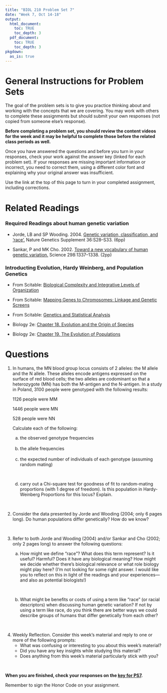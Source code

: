```yaml
---
title: "BIOL 210 Problem Set 7"
date: "Week 7, Oct 14-18"
output: 
  html_document:
    toc: TRUE
    toc_depth: 3
  pdf_document:
    toc: TRUE
    toc_depth: 3
pkgdown:
  as_is: true
---
```

# General Instructions for Problem Sets

The goal of the problem sets is to give you practice thinking about and working with the concepts that we are covering. You may work with others to complete these assignments but should submit your own responses (not copied from someone else's response). 

<b>Before completing a problem set, you should review the content videos for the week and it may be helpful to complete those before the related class periods as well.</b>

Once you have answered the questions and before you turn in your responses, check your work against the answer key (linked for each problem set). If your responses are missing important information or incorrect, you need to correct them, using a different color font and explaining why your original answer was insufficient.

Use the link at the top of this page to turn in your completed assignment, including corrections.

# Related Readings

### Required Readings about human genetic variation

* Jorde, LB and SP Wooding. 2004. [Genetic variation, classification, and ‘race’.](sheets/sci_articles/Genetic_variation_classification_and_race-Jorde-2004.pdf) Nature Genetics Supplement 36:S28–S33. (6pp)

* Sankar, P and MK Cho. 2002. [Toward a new vocabulary of human genetic variation.](https://www.ncbi.nlm.nih.gov/pmc/articles/PMC2271140/) Science 298:1337–1338. (2pp)

### Introducting Evolution, Hardy Weinberg, and Population Genetics

* From Scitable: [Biological Complexity and Integrative Levels of Organization](https://www.nature.com/scitable/topicpage/biological-complexity-and-integrative-levels-of-organization-468/)

* From Scitable: [Mapping Genes to Chromosomes: Linkage and Genetic Screens](https://www.nature.com/scitable/topicpage/mapping-genes-to-chromosomes-linkage-and-genetic-377/)

* From Scitable: [Genetics and Statistical Analysis](https://www.nature.com/scitable/topicpage/genetics-and-statistical-analysis-34592/)

* Biology 2e: [Chapter 18. Evolution and the Origin of Species](https://openstax.org/books/biology-2e/pages/18-1-understanding-evolution)

* Biology 2e: [Chapter 19. The Evolution of Populations](https://openstax.org/books/biology-2e/pages/19-introduction)


# Questions

<ol>
<li>In humans, the MN blood group locus consists of 2 alleles: the M allele and the N allele. These alleles encode antigens expressed on the surface of red blood cells; the two alleles are codominant so that a heterozygote (MN) has both the M-antigen and the N-antigen. In a study in Poland, 3100 people were genotyped with the following results:

1126 people were MM

1446 people were MN

528 people were NN

Calculate each of the following:</li>

<ol type="a">
<li>the observed genotype frequencies</li><br>
<li>the allele frequencies</li><br>
<li>the expected number of individuals of each genotype (assuming random mating)</li><br>

<li>carry out a Chi-square test for goodness of fit to random-mating proportions (with 1 degree of freedom). Is this population in Hardy-Weinberg Proportions for this locus? Explain.</li>
</ol><br>

<li>Consider the data presented by Jorde and Wooding (2004; only 6 pages long). Do human populations differ genetically? How do we know?</li><br>

<li>Refer to both Jorde and Wooding (2004) and/or Sankar and Cho (2002; only 2 pages long) to answer the following questions:</li>
<ol type="a">
<li>How might we define “race”? What does this term represent? Is it useful? Harmful? Does it have any biological meaning? How might we decide whether there’s biological relevance or what role biology might play here? (I’m not looking for some right answer. I would like you to reflect on this in light of the readings and your experiences—and also as potential biologists!)</li><br>

<li>What might be benefits or costs of using a term like “race” (or racial descriptors) when discussing human genetic variation? If not by using a term like race, do you think there are better ways we could describe groups of humans that differ genetically from each other?</li>
</ol>

<br>

<li>Weekly Reflection. Consider this week’s material and reply to one or more of the following prompts:
<ul>
<li> What was confusing or interesting to you about this week’s material?</li>
 
<li> Did you have any key insights while studying this material?</li>

<li> Does anything from this week’s material particularly stick with you?</li>
</ul>
</ol>
<br>


<b>When you are finished, check your responses on the [key for PS7](ps7key.html).</b>

Remember to sign the Honor Code on your assignment.